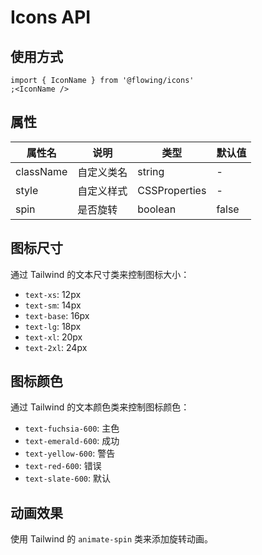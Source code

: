 
<Meta title="通用/Icons/文档" />

# Icons API

## 使用方式

```tsx
import { IconName } from '@flowing/icons'
;<IconName />
```

## 属性

<table className="min-w-full border-collapse">
  <thead>
    <tr>
      <th className="border p-2 bg-slate-50">属性名</th>
      <th className="border p-2 bg-slate-50">说明</th>
      <th className="border p-2 bg-slate-50">类型</th>
      <th className="border p-2 bg-slate-50">默认值</th>
    </tr>
  </thead>
  <tbody>
    <tr>
      <td className="border p-2">className</td>
      <td className="border p-2">自定义类名</td>
      <td className="border p-2 font-mono text-sm">string</td>
      <td className="border p-2">-</td>
    </tr>
    <tr>
      <td className="border p-2">style</td>
      <td className="border p-2">自定义样式</td>
      <td className="border p-2 font-mono text-sm">CSSProperties</td>
      <td className="border p-2">-</td>
    </tr>
    <tr>
      <td className="border p-2">spin</td>
      <td className="border p-2">是否旋转</td>
      <td className="border p-2 font-mono text-sm">boolean</td>
      <td className="border p-2 font-mono text-sm">false</td>
    </tr>
  </tbody>
</table>

## 图标尺寸

通过 Tailwind 的文本尺寸类来控制图标大小：

- `text-xs`: 12px
- `text-sm`: 14px
- `text-base`: 16px
- `text-lg`: 18px
- `text-xl`: 20px
- `text-2xl`: 24px

## 图标颜色

通过 Tailwind 的文本颜色类来控制图标颜色：

- `text-fuchsia-600`: 主色
- `text-emerald-600`: 成功
- `text-yellow-600`: 警告
- `text-red-600`: 错误
- `text-slate-600`: 默认

## 动画效果

使用 Tailwind 的 `animate-spin` 类来添加旋转动画。
